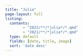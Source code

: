 ```yaml
---
title: "Julia"
page-layout: full
listing:
  contents:
        - "2022/**/*julia*/*.qmd"
        - "2021/**/*julia*/*.qmd"
  type: default
  fields: [date, title, image]
  sort: 'date desc'
---
```


